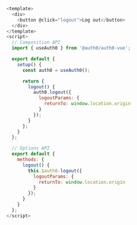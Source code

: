 ```js logout.js lines
<template>
  <div>
    <button @click="logout">Log out</button>
  </div>
</template>
<script>
  // Composition API
  import { useAuth0 } from '@auth0/auth0-vue';

  export default {
    setup() {
      const auth0 = useAuth0();

      return {
        logout() {
          auth0.logout({ 
            logoutParams: { 
              returnTo: window.location.origin 
            } 
          });
        }
      };
    }
  };

  // Options API
  export default {
    methods: {
      logout() {
        this.$auth0.logout({ 
          logoutParams: { 
            returnTo: window.location.origin 
          } 
        });
      }
    }
  };
</script>
```